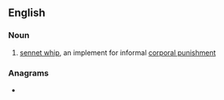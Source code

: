 ==English==

===Noun===
{{en-noun}}
# [[sennet whip]], an implement for informal [[corporal punishment]]

===Anagrams===
* {{anagrams|en|goety}}